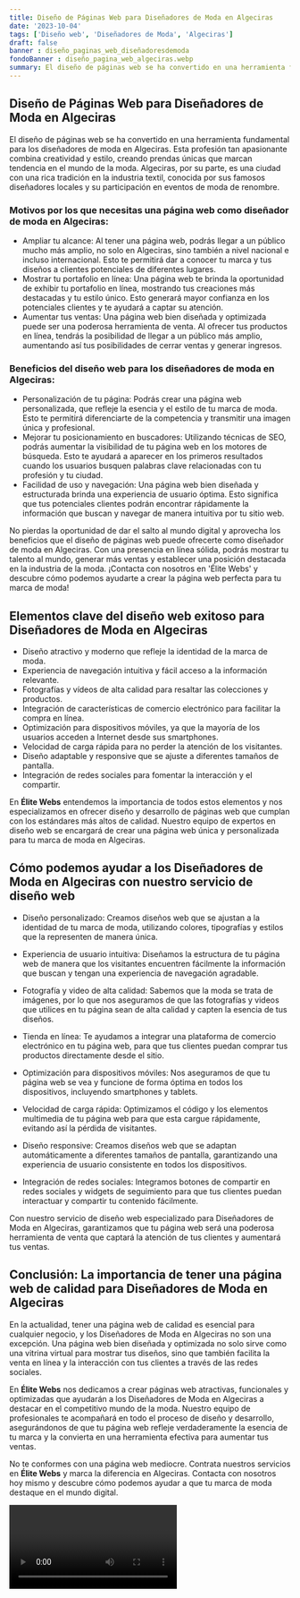 ```yaml
---
title: Diseño de Páginas Web para Diseñadores de Moda en Algeciras
date: '2023-10-04'
tags: ['Diseño web', 'Diseñadores de Moda', 'Algeciras']
draft: false
banner : diseño_paginas_web_diseñadoresdemoda
fondoBanner : diseño_pagina_web_algeciras.webp
summary: El diseño de páginas web se ha convertido en una herramienta fundamental para los diseñadores de moda en Algeciras. Esta profesión tan apasionante combina creatividad y estilo, creando prendas únicas que marcan tendencia en el mundo de la moda. Algeciras, por su parte, es una ciudad con una rica tradición en la industria textil, conocida por sus famosos diseñadores locales y su participación en eventos de moda de renombre.
---
```


## Diseño de Páginas Web para Diseñadores de Moda en Algeciras

El diseño de páginas web se ha convertido en una herramienta fundamental para los diseñadores de moda en Algeciras. Esta profesión tan apasionante combina creatividad y estilo, creando prendas únicas que marcan tendencia en el mundo de la moda. Algeciras, por su parte, es una ciudad con una rica tradición en la industria textil, conocida por sus famosos diseñadores locales y su participación en eventos de moda de renombre.

### Motivos por los que necesitas una página web como diseñador de moda en Algeciras:

- Ampliar tu alcance: Al tener una página web, podrás llegar a un público mucho más amplio, no solo en Algeciras, sino también a nivel nacional e incluso internacional. Esto te permitirá dar a conocer tu marca y tus diseños a clientes potenciales de diferentes lugares.
- Mostrar tu portafolio en línea: Una página web te brinda la oportunidad de exhibir tu portafolio en línea, mostrando tus creaciones más destacadas y tu estilo único. Esto generará mayor confianza en los potenciales clientes y te ayudará a captar su atención.
- Aumentar tus ventas: Una página web bien diseñada y optimizada puede ser una poderosa herramienta de venta. Al ofrecer tus productos en línea, tendrás la posibilidad de llegar a un público más amplio, aumentando así tus posibilidades de cerrar ventas y generar ingresos.

### Beneficios del diseño web para los diseñadores de moda en Algeciras:

- Personalización de tu página: Podrás crear una página web personalizada, que refleje la esencia y el estilo de tu marca de moda. Esto te permitirá diferenciarte de la competencia y transmitir una imagen única y profesional.
- Mejorar tu posicionamiento en buscadores: Utilizando técnicas de SEO, podrás aumentar la visibilidad de tu página web en los motores de búsqueda. Esto te ayudará a aparecer en los primeros resultados cuando los usuarios busquen palabras clave relacionadas con tu profesión y tu ciudad.
- Facilidad de uso y navegación: Una página web bien diseñada y estructurada brinda una experiencia de usuario óptima. Esto significa que tus potenciales clientes podrán encontrar rápidamente la información que buscan y navegar de manera intuitiva por tu sitio web.

No pierdas la oportunidad de dar el salto al mundo digital y aprovecha los beneficios que el diseño de páginas web puede ofrecerte como diseñador de moda en Algeciras. Con una presencia en línea sólida, podrás mostrar tu talento al mundo, generar más ventas y establecer una posición destacada en la industria de la moda. ¡Contacta con nosotros en 'Élite Webs' y descubre cómo podemos ayudarte a crear la página web perfecta para tu marca de moda!

<GifSeo />

<Cta />

## Elementos clave del diseño web exitoso para Diseñadores de Moda en Algeciras

- Diseño atractivo y moderno que refleje la identidad de la marca de moda.
- Experiencia de navegación intuitiva y fácil acceso a la información relevante.
- Fotografías y vídeos de alta calidad para resaltar las colecciones y productos.
- Integración de características de comercio electrónico para facilitar la compra en línea.
- Optimización para dispositivos móviles, ya que la mayoría de los usuarios acceden a Internet desde sus smartphones.
- Velocidad de carga rápida para no perder la atención de los visitantes.
- Diseño adaptable y responsive que se ajuste a diferentes tamaños de pantalla.
- Integración de redes sociales para fomentar la interacción y el compartir.

En **Élite Webs** entendemos la importancia de todos estos elementos y nos especializamos en ofrecer diseño y desarrollo de páginas web que cumplan con los estándares más altos de calidad. Nuestro equipo de expertos en diseño web se encargará de crear una página web única y personalizada para tu marca de moda en Algeciras.

## Cómo podemos ayudar a los Diseñadores de Moda en Algeciras con nuestro servicio de diseño web

- Diseño personalizado: Creamos diseños web que se ajustan a la identidad de tu marca de moda, utilizando colores, tipografías y estilos que la representen de manera única.

- Experiencia de usuario intuitiva: Diseñamos la estructura de tu página web de manera que los visitantes encuentren fácilmente la información que buscan y tengan una experiencia de navegación agradable.

- Fotografía y video de alta calidad: Sabemos que la moda se trata de imágenes, por lo que nos aseguramos de que las fotografías y videos que utilices en tu página sean de alta calidad y capten la esencia de tus diseños.

- Tienda en línea: Te ayudamos a integrar una plataforma de comercio electrónico en tu página web, para que tus clientes puedan comprar tus productos directamente desde el sitio.

- Optimización para dispositivos móviles: Nos aseguramos de que tu página web se vea y funcione de forma óptima en todos los dispositivos, incluyendo smartphones y tablets.

- Velocidad de carga rápida: Optimizamos el código y los elementos multimedia de tu página web para que esta cargue rápidamente, evitando así la pérdida de visitantes.

- Diseño responsive: Creamos diseños web que se adaptan automáticamente a diferentes tamaños de pantalla, garantizando una experiencia de usuario consistente en todos los dispositivos.

- Integración de redes sociales: Integramos botones de compartir en redes sociales y widgets de seguimiento para que tus clientes puedan interactuar y compartir tu contenido fácilmente.

Con nuestro servicio de diseño web especializado para Diseñadores de Moda en Algeciras, garantizamos que tu página web será una poderosa herramienta de venta que captará la atención de tus clientes y aumentará tus ventas.

## Conclusión: La importancia de tener una página web de calidad para Diseñadores de Moda en Algeciras

En la actualidad, tener una página web de calidad es esencial para cualquier negocio, y los Diseñadores de Moda en Algeciras no son una excepción. Una página web bien diseñada y optimizada no solo sirve como una vitrina virtual para mostrar tus diseños, sino que también facilita la venta en línea y la interacción con tus clientes a través de las redes sociales. 

En **Élite Webs** nos dedicamos a crear páginas web atractivas, funcionales y optimizadas que ayudarán a los Diseñadores de Moda en Algeciras a destacar en el competitivo mundo de la moda. Nuestro equipo de profesionales te acompañará en todo el proceso de diseño y desarrollo, asegurándonos de que tu página web refleje verdaderamente la esencia de tu marca y la convierta en una herramienta efectiva para aumentar tus ventas.

No te conformes con una página web mediocre. Contrata nuestros servicios en **Élite Webs** y marca la diferencia en Algeciras. Contacta con nosotros hoy mismo y descubre cómo podemos ayudar a que tu marca de moda destaque en el mundo digital.

<Video />

<CtaBot job='Diseñadores de Moda' city='Algeciras'/>

<Gmaps query='Algeciras+españa+maps' />